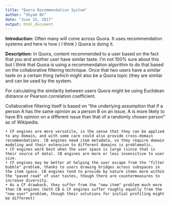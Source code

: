 ```yaml
---
title: "Quora Recommendation System"
author: "Shyam BV"
date: "June 15, 2017"
output: html_document
---
```

<b>Introduction:</b> Often many will come across Quora. It uses recommendation systems and here is how ( I think ) Quora is doing it.

<b>Description:</b>
In Quora, content recommended to a user based on the fact that you and another user have similar taste. I’m not 100% sure about this but I think that Quora is using a recommendation algorithm to do that based on the collaborative filtering technique. Once that two users have a similar taste on a certain thing (which might also be a Quora topic )they are similar and can be used by the system.

For calculating the similarity between users Quora might be using Euclidean distance or Pearson correlation coefficient.

Collaborative filtering itself is based on “the underlying assumption that if a person A has the same opinion as a person B on an issue, A is more likely to have B's opinion on a different issue than that of a randomly chosen person” as of Wikipedia.

	• CF engines are more versatile, in the sense that they can be applied to any domain, and with some care could also provide cross-domain recommendations. CB engines need item metadata, so they require domain modeling and their extension to different domains is problematic.
	• CF engines work best when the user space is large (since that is their source of data). CB engines are more or less insensitive to user size.
	• CF engines may be better at helping the user escape from the "filter bubble" problem, thanks to users drawing bridges across subspaces in the item space. CB engines tend to provide by nature items more within the "paved road" of user tastes, though there are countermeasures to increase diversity.
	• As a CF drawback, they suffer from the "new item" problem much more than CB engines (both CB & CF engines suffer roughly equally from the "new user" problem, though their solutions for initial profiling might be different)
